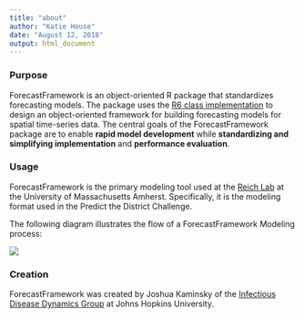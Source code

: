 ```yaml
---
title: "about"
author: "Katie House"
date: "August 12, 2018"
output: html_document
---
```


### Purpose
ForecastFramework is an object-oriented R package that standardizes forecasting models. The package uses the [R6 class implementation](https://www.r-project.org/nosvn/pandoc/R6.html) to design an object-oriented framework for building forecasting models for spatial time-series data. The central goals of the ForecastFramework package are to enable **rapid model development** while **standardizing and simplifying implementation** and **performance evaluation**.

### Usage
ForecastFramework is the primary modeling tool used at the [Reich Lab](http://reichlab.io/) at the University of Massachusetts Amherst. Specifically, it is the modeling format used in the Predict the District Challenge. 

The following diagram illustrates the flow of a ForecastFramework Modeling process:

<img src="images/ff_diagram_overview.png" class="medium">

### Creation
ForecastFramework was created by Joshua Kaminsky of the [Infectious Disease Dynamics Group](http://www.iddynamics.jhsph.edu/) at Johns Hopkins University. 
